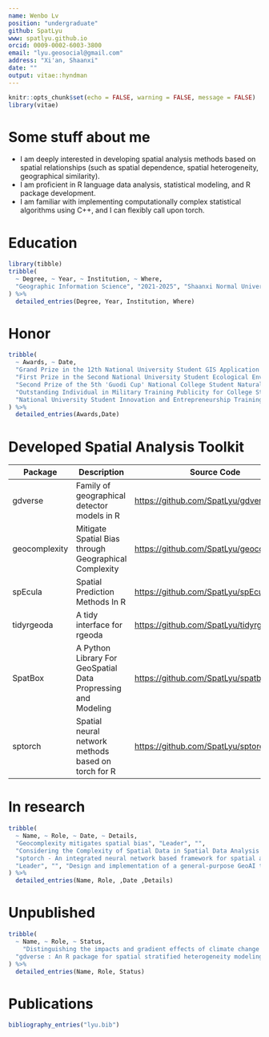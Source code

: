 ```yaml
---
name: Wenbo Lv
position: "undergraduate"
github: SpatLyu
www: spatlyu.github.io
orcid: 0009-0002-6003-3800
email: "lyu.geosocial@gmail.com"
address: "Xi'an, Shaanxi"
date: ""
output: vitae::hyndman
---
```


```r
knitr::opts_chunk$set(echo = FALSE, warning = FALSE, message = FALSE)
library(vitae)
```

# Some stuff about me

-   I am deeply interested in developing spatial analysis methods based on spatial relationships (such as spatial dependence, spatial heterogeneity, geographical similarity).
-   I am proficient in R language data analysis, statistical modeling, and R package development.
-   I am familiar with implementing computationally complex statistical algorithms using C++, and I can flexibly call upon torch.

# Education

```r
library(tibble)
tribble(
  ~ Degree, ~ Year, ~ Institution, ~ Where,
  "Geographic Information Science", "2021-2025", "Shaanxi Normal University", "Xi'an, Shaanxi",
) %>%
  detailed_entries(Degree, Year, Institution, Where)
```

# Honor

```r
tribble(
  ~ Awards, ~ Date,
  "Grand Prize in the 12th National University Student GIS Application Skills Competition", "2023.12",
  "First Prize in the Second National University Student Ecological Environment Management Research Innovation Competition", "2023.11",
  "Second Prize of the 5th 'Guodi Cup' National College Student Natural Resource Science and Technology Competition, China Society of Natural Resources", "2023.12",
  "Outstanding Individual in Military Training Publicity for College Students, Shaanxi Normal University", "2021.10",
  "National University Student Innovation and Entrepreneurship Training Program Qualified Completion", "2024.06"
) %>%
  detailed_entries(Awards,Date)
```

# Developed Spatial Analysis Toolkit

| Package       | Description                                                   | Source Code                                | Language       |
|---------------|---------------------------------------------------------------|--------------------------------------------|----------------|
| gdverse       | Family of geographical detector models in R                   | <https://github.com/SpatLyu/gdverse>       | R, C++, Python |
| geocomplexity | Mitigate Spatial Bias through Geographical Complexity         | <https://github.com/SpatLyu/geocomplexity> | C++, Python, C |
| spEcula       | Spatial Prediction Methods In R                               | <https://github.com/SpatLyu/spEcula>       | R              |
| tidyrgeoda    | A tidy interface for rgeoda                                   | <https://github.com/SpatLyu/tidyrgeoda>    | R              |
| SpatBox       | A Python Library For GeoSpatial Data Propressing and Modeling | <https://github.com/SpatLyu/spatbox>       | Python         |
| sptorch       | Spatial neural network methods based on torch for R           | <https://github.com/SpatLyu/sptorch>       | R              |

# In research

```r
tribble(
  ~ Name, ~ Role, ~ Date, ~ Details,
  "Geocomplexity mitigates spatial bias", "Leader", "",
  "Considering the Complexity of Spatial Data in Spatial Data Analysis to Improve Modeling Accuracy",
  "sptorch - An integrated neural network based framework for spatial analysis", 
  "Leader", "", "Design and implementation of a general-purpose GeoAI tool utilizing torch"
) %>%
  detailed_entries(Name, Role, ,Date ,Details)
```

# Unpublished

```r
tribble(
  ~ Name, ~ Role, ~ Status,
    "Distinguishing the impacts and gradient effects of climate change and human activities on vegetation cover in the Weihe River Basin , China", "First Author", "Under revision",
  "gdverse : An R package for spatial stratified heterogeneity modeling through geographical detectors", "First Author", "In writing"
) %>%
  detailed_entries(Name, Role, Status)
```

# Publications

```r
bibliography_entries("lyu.bib")
```


